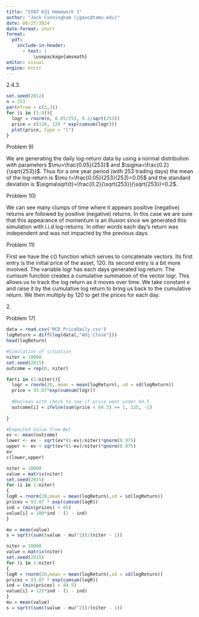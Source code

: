 ```yaml
---
title: "STAT 631 Homework 1"
author: "Jack Cunningham (jgavc@tamu.edu)"
date: 08/27/2024
date-format: short
format:
  pdf:
    include-in-header:
      - text: |
          \usepackage{amsmath}
editor: visual
engine: knitr
---
```


2.4.3.

```r
set.seed(2012)
n = 253
par(mfrow = c(3,3))
for (i in (1:9)){
  logr = rnorm(n, 0.05/253, 0.2/sqrt(253))
  price = c(120, 120 * exp(cumsum(logr)))
  plot(price, type = "l")
}
```

Problem 9)

We are generating the daily log-return data by using a normal distribution with parameters $\mu=\frac{0.05}{253}$ and $\sigma=\frac{0.2}{\sqrt{253}}$. Thus for a one year period (with 253 trading days) the mean of the log-return is $\mu t=\frac{0.05}{253}(253)=0.05$ and the standard deviation is $\sigma\sqrt{t}=\frac{0.2}{\sqrt{253}}(\sqrt{253})=0.2$.

Problem 10)

We can see many clumps of time where it appears positive (negative) returns are followed by positive (negative) returns. In this case we are sure that this appearance of momentum is an illusion since we generated this simulation with i.i.d log-returns. In other words each day's return was independent and was not impacted by the previous days.

Problem 11)

First we have the c() function which serves to concatenate vectors. Its first entry is the initial price of the asset, 120. Its second entry is a bit more involved. The variable logr has each days generated log return. The cumsum function creates a cumulative summation of the vector logr. This allows us to track the log return as it moves over time. We take constant $e$ and raise it by the cumulative log return to bring us back to the cumulative return. We then multiply by 120 to get the prices for each day.

2\.

Problem 17)\

```r
data = read.csv('MCD_PriceDaily.csv')
logReturn = diff(log(data[,"Adj.Close"]))
head(logReturn)
```

```r
#Simulation of situation
niter = 10000
set.seed(2015)
outcome = rep(0, niter)

for(i in (1:niter)){
  logr = rnorm(20, mean = mean(logReturn), sd = sd(logReturn))
  price = 93.07*exp(cumsum(logr))
  
  #Boolean with check to see if price went under 84.5
  outcome[i] = ifelse(sum(price < 84.5) >= 1, 125, -1)
  
}
```

```r
#Expected Value from Bet
ev <- mean(outcome)
lower <- ev - sqrt(ev*(1-ev)/niter)*qnorm(0.975)
upper <- ev + sqrt(ev*(1-ev)/niter)*qnorm(0.975)
ev
c(lower,upper)
```

```r
niter = 10000
value = matrix(niter)
set.seed(2015)
for (i in 1:niter)
{
logR = rnorm(20,mean = mean(logReturn),sd = sd(logReturn))
prices = 93.07 * exp(cumsum(logR))
ind = (min(prices) < 85)
value[i] = 100*ind - (1 - ind)
}

mu = mean(value)
s = sqrt((sum((value - mu)^2))/(niter - 1))
```

```r
niter = 10000
value = matrix(niter)
set.seed(2015)
for (i in 1:niter)
{
logR = rnorm(20,mean = mean(logReturn),sd = sd(logReturn))
prices = 93.07 * exp(cumsum(logR))
ind = (min(prices) < 84.5)
value[i] = 125*ind - (1 - ind)
}
mu = mean(value)
s = sqrt((sum((value - mu)^2))/(niter - 1))

```
